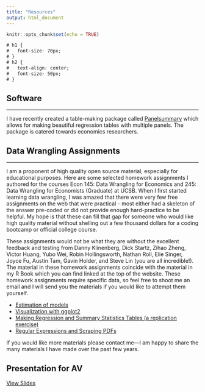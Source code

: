 ```yaml
---
title: "Resources"
output: html_document
---
```


```r
knitr::opts_chunk$set(echo = TRUE)
```

```css
# h1 {
#   font-size: 70px;
# }
# h2 {
#   text-align: center;
#   font-size: 50px;
# }
```
## Software
***
I have recently created a table-making package called [Panelsummary](https://michaeltopper1.github.io/panelsummary/index.html) which allows for making beautiful regression tables with multiple panels. The package is catered towards economics researchers.


## Data Wrangling Assignments  
***
I am a proponent of high quality open source material, especially for educational purposes. Here are some selected homework assignments I authored for the courses Econ 145: Data Wrangling for Economics and 245: Data Wrangling for Economists (Graduate) at UCSB. When I first started learning data wrangling, I was amazed that there were very few free assignments on the web that were practical - most either had a skeleton of the answer pre-coded or did not provide enough hard-practice to be helpful. My hope is that these can fill that gap for someone who would like high quality material without shelling out a few thousand dollars for a coding bootcamp or official college course. 

These assignments would not be what they are without the excellent feedback and testing from Danny Klinenberg, Dick Startz, Zihao Zheng, Victor Huang, Yubo Wei, Robin Hollingsworth, Nathan Roll, Elie Singer, Joyce Fu, Austin Tam, Gavin Holder, and Steve Lin (you are all incredible!). The material in these homework assignments coincide with the material in my R Book which you can find linked at the top of the website. These homework assignments require specific data, so feel free to shoot me an email and I will send you the materials if you would like to attempt them yourself.

* [Estimation of models](2021_f_hw4_prompt_v1.pdf) 
* [Visualization with ggplot2](2022_f_hw4_prompt_v1.pdf)
* [Making Regression and Summary Statistics Tables (a replication exercise)](2022_f_hw6_prompt_v1.pdf)
* [Regular Expressions and Scraping PDFs](2021_f_hw6_prompt_v1.pdf)

If you would like more materials please contact me—I am happy to share the many materials I have made over the past few years.

## Presentation for AV

<a href="/av_tech.html" target="_blank">View Slides</a>
